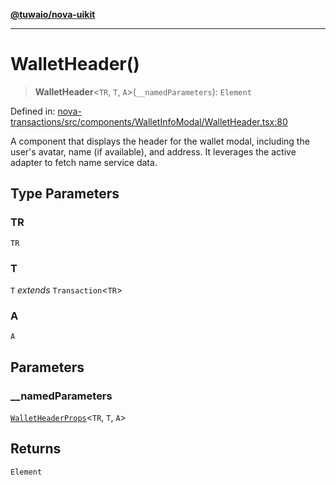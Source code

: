 [**@tuwaio/nova-uikit**](../../../README.md)

***

# WalletHeader()

> **WalletHeader**\<`TR`, `T`, `A`\>(`__namedParameters`): `Element`

Defined in: [nova-transactions/src/components/WalletInfoModal/WalletHeader.tsx:80](https://github.com/TuwaIO/nova-uikit/blob/6aeab728cfd962d1f842390efac1e0823880290c/packages/nova-transactions/src/components/WalletInfoModal/WalletHeader.tsx#L80)

A component that displays the header for the wallet modal, including the user's avatar,
name (if available), and address. It leverages the active adapter to fetch name service data.

## Type Parameters

### TR

`TR`

### T

`T` *extends* `Transaction`\<`TR`\>

### A

`A`

## Parameters

### \_\_namedParameters

[`WalletHeaderProps`](../type-aliases/WalletHeaderProps.md)\<`TR`, `T`, `A`\>

## Returns

`Element`
